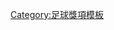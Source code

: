 {{Navbox
|bodyclass=hlist

|name = 1983-84年香港足球明星選舉最佳十一人
|title = 1983-84年[[香港足球明星選舉]]最佳十一人
|titlestyle = background: gold;
|list1 = 
* 門將：[[陳雲岳]] 
* 後衛：[[蔡滿祥]] 
* 後衛：[[余國森]] 
* 後衛：[[Joop Wildbret|韋伯]] 
* 中場：[[劉榮業]] 
* 中場：[[陳發枝]] 
* 中場：[[胡國雄]] 
* 中場：[[韋夫 (愉園)|韋夫]] 
* 中場：[[黃國安]] 
* 前鋒：[[Peter Bodak|邦迪]] 
* 前鋒：[[拉南 (南華)|拉南]]}}<noinclude>
[[Category:足球獎項模板]]

</noinclude>